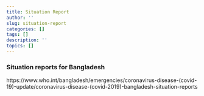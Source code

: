 ```yaml
---
title: Situation Report
author: ''
slug: situation-report
categories: []
tags: []
description: ''
topics: []
---
```



### Situation reports for Bangladesh 

https://www.who.int/bangladesh/emergencies/coronavirus-disease-(covid-19)-update/coronavirus-disease-(covid-2019)-bangladesh-situation-reports 